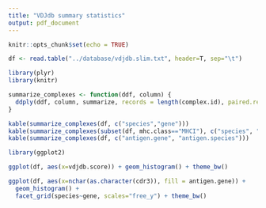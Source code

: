 ```yaml
---
title: "VDJdb summary statistics"
output: pdf_document
---
```


```r
knitr::opts_chunk$set(echo = TRUE)
```


```r
df <- read.table("../database/vdjdb.slim.txt", header=T, sep="\t")
```

```r
library(plyr)
library(knitr)

summarize_complexes <- function(ddf, column) {
  ddply(ddf, column, summarize, records = length(complex.id), paired.records = sum(ifelse(complex.id=="0",0,1)))
}

kable(summarize_complexes(df, c("species","gene")))
kable(summarize_complexes(subset(df, mhc.class=="MHCI"), c("species", "mhc.a")))
kable(summarize_complexes(df, c("antigen.gene", "antigen.species")))
```

```r
library(ggplot2)

ggplot(df, aes(x=vdjdb.score)) + geom_histogram() + theme_bw()
```

```r
ggplot(df, aes(x=nchar(as.character(cdr3)), fill = antigen.gene)) + 
  geom_histogram() + 
  facet_grid(species~gene, scales="free_y") + theme_bw()
```
